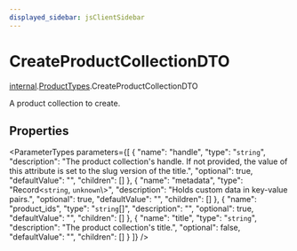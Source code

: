 ```yaml
---
displayed_sidebar: jsClientSidebar
---
```



# CreateProductCollectionDTO

[internal](../../internal/modules/admin_discounts.internal.internal-1.mdx).[ProductTypes](../../internal-1/modules/admin_discounts.internal.internal-1.ProductTypes.mdx).CreateProductCollectionDTO

A product collection to create.

## Properties

<ParameterTypes parameters={[
  {
    "name": "handle",
    "type": "`string`",
    "description": "The product collection's handle. If not provided, the value of this attribute is set to the slug version of the title.",
    "optional": true,
    "defaultValue": "",
    "children": []
  },
  {
    "name": "metadata",
    "type": "Record<`string`, `unknown`\\>",
    "description": "Holds custom data in key-value pairs.",
    "optional": true,
    "defaultValue": "",
    "children": []
  },
  {
    "name": "product_ids",
    "type": "`string`[]",
    "description": "",
    "optional": true,
    "defaultValue": "",
    "children": []
  },
  {
    "name": "title",
    "type": "`string`",
    "description": "The product collection's title.",
    "optional": false,
    "defaultValue": "",
    "children": []
  }
]} />
